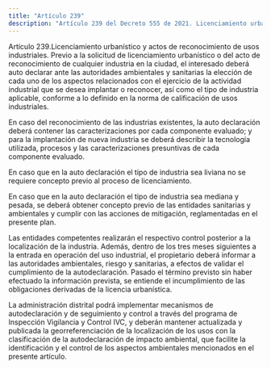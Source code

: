 ```yaml
---
title: "Artículo 239"
description: "Artículo 239 del Decreto 555 de 2021. Licenciamiento urbanístico y actos de reconocimiento de usos industriales."
---
```


Artículo 239.Licenciamiento urbanístico y actos de reconocimiento de usos industriales. Previo a la solicitud de licenciamiento urbanístico o del acto de reconocimiento de cualquier industria en la ciudad, el interesado deberá auto declarar ante las autoridades ambientales y sanitarias la elección de cada uno de los aspectos relacionados con el ejercicio de la actividad industrial que se desea implantar o reconocer, así como el tipo de industria aplicable, conforme a lo definido en la norma de calificación de usos industriales.
 
En caso del reconocimiento de las industrias existentes, la auto declaración deberá contener las caracterizaciones por cada componente evaluado; y para la implantación de nueva industria se deberá describir la tecnología utilizada, procesos y las caracterizaciones presuntivas de cada componente evaluado.
 
En caso que en la auto declaración el tipo de industria sea liviana no se requiere concepto previo al proceso de licenciamiento.
 
En caso que en la auto declaración el tipo de industria sea mediana y pesada, se deberá obtener concepto previo de las entidades sanitarias y ambientales y cumplir con las acciones de mitigación, reglamentadas en el presente plan.
 
Las entidades competentes realizarán el respectivo control posterior a la localización de la industria. Además, dentro de los tres meses siguientes a la entrada en operación del uso industrial, el propietario deberá informar a las autoridades ambientales, riesgo y sanitarias, a efectos de validar el cumplimiento de la autodeclaración. Pasado el término previsto sin haber efectuado la información prevista, se entiende el incumplimiento de las obligaciones derivadas de la licencia urbanística.
 
La administración distrital podrá implementar mecanismos de autodeclaración y de seguimiento y control a través del programa de Inspección Vigilancia y Control IVC, y deberán mantener actualizada y publicada la georreferenciación de la localización de los usos con la clasificación de la autodeclaración de impacto ambiental, que facilite la identificación y el control de los aspectos ambientales mencionados en el presente artículo.
